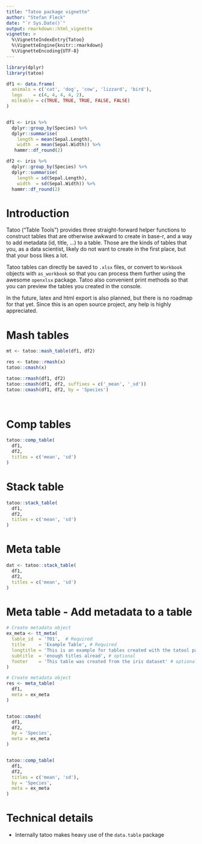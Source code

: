 ```yaml
---
title: "Tatoo package vignette"
author: "Stefan Fleck"
date: "`r Sys.Date()`"
output: rmarkdown::html_vignette
vignette: >
  %\VignetteIndexEntry{Tatoo}
  %\VignetteEngine{knitr::rmarkdown}
  %\VignetteEncoding{UTF-8}
---
```


```r
library(dplyr)
library(tatoo)

df1 <- data.frame(
  animals = c('cat', 'dog', 'cow', 'lizzard', 'bird'),
  legs    = c(4, 4, 4, 4, 2),
  milkable = c(TRUE, TRUE, TRUE, FALSE, FALSE)
)


df1 <- iris %>% 
  dplyr::group_by(Species) %>% 
  dplyr::summarise(
    length = mean(Sepal.Length),
    width  = mean(Sepal.Width)) %>% 
   hammr::df_round(2)

df2 <- iris %>% 
  dplyr::group_by(Species) %>% 
  dplyr::summarise(
    length = sd(Sepal.Length),
    width  = sd(Sepal.Width)) %>% 
  hammr::df_round(2)

```

# Introduction

Tatoo ("Table Tools") provides three straight-forward helper functions to 
construct tables that are otherwise awkward to create in base-r, and a
way to add metadata (id, title, ...) to a table. Those are the
kinds of tables that you, as a data scientist, likely do not want to create
in the first place, but that your boss likes a lot. 

Tatoo tables can directly be saved to `.xlsx` files, or convert to `Workbook` 
objects with `as_workbook` so that you can process them further using the 
awesome `openxlsx` package. Tatoo also convenient print methods so that you
can preview the tables you created in the console.

In the future, latex and html export is also planned, but there is no roadmap
for that yet. Since this is an open source project, any help is highly 
appreciated.

# Mash tables
```r
mt <- tatoo::mash_table(df1, df2)

res <- tatoo::rmash(x)
tatoo::cmash(x)

tatoo::rmash(df1, df2)
tatoo::cmash(df1, df2, suffixes = c('_mean', '_sd'))
tatoo::cmash(df1, df2, by = 'Species')




```

# Comp tables
```r
tatoo::comp_table(
  df1, 
  df2,
  titles = c('mean', 'sd')
)
```


# Stack table
```r
tatoo::stack_table(
  df1, 
  df2,
  titles = c('mean', 'sd')
)
```


# Meta table
```r
dat <- tatoo::stack_table(
  df1, 
  df2,
  titles = c('mean', 'sd')
)
```


# Meta table - Add metadata to a table

```r
# Create metadata object
ex_meta <- tt_meta(
  table_id  = 'T01',  # Required
  title     = 'Example Table', # Required
  longtitle = 'This is an example for tables created with the tatool package', # optional
  subtitle  = 'enough titles alread', # optional
  footer    = 'This table was created from the iris dataset' # optional
)

# Create metadata object
res <- meta_table(
  df1,
  meta = ex_meta
)


tatoo::cmash(
  df1, 
  df2,
  by = 'Species',
  meta = ex_meta
)


tatoo::comp_table(
  df1, 
  df2,
  titles = c('mean', 'sd'),
  by = 'Species',
  meta = ex_meta
)

```


# Technical details

* Internally tatoo makes heavy use of the `data.table` package
